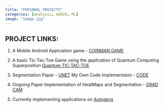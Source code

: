 ```yaml
---
title: "PERSONAL PROJECTS"
categories: [analysis, AUDIO, ML]
image: "image.jpg"
---
```


**PROJECT LINKS**:
----


1. A Mobile Android Applciation game - [COINMAN GAME](https://github.com/dsaha21/Coinman_game)

2. A basic Tic-Tac-Toe Game using the application of Quantum Computing Superposition [Quantum TIC-TAC-TOE](https://github.com/dsaha21/Q-TicTacToe)

3. Segmentation Paper - [UNET](https://arxiv.org/pdf/1505.04597v1.pdf)
My Own Code Implementaion - [CODE](https://www.kaggle.com/driptosaha/semanticsegmentation-unet/edit)

4. Ongoing Paper Implementation of HeatMaps and Segmentation - [GRAD CAM](https://arxiv.org/pdf/1610.02391.pdf)

5. Currently implementing applications on [Autogens](https://arxiv.org/pdf/2308.08155.pdf)